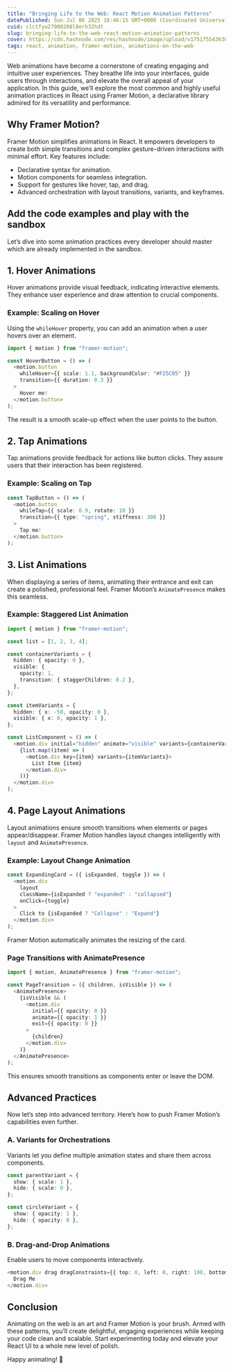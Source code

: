 ```yaml
---
title: "Bringing Life to the Web: React Motion Animation Patterns"
datePublished: Sun Jul 06 2025 18:46:15 GMT+0000 (Coordinated Universal Time)
cuid: clctfyw27000208l0erh32hdt
slug: bringing-life-to-the-web-react-motion-animation-patterns
cover: https://cdn.hashnode.com/res/hashnode/image/upload/v1751755436307/55735221-97c4-4c15-950d-8736d0ea3d86.png?w=1600&h=840&fit=crop&crop=entropy&auto=compress,format&format=webp
tags: react, animation, framer-motion, animations-on-the-web
---
```


Web animations have become a cornerstone of creating engaging and intuitive user experiences. They breathe life into your interfaces, guide users through interactions, and elevate the overall appeal of your application. In this guide, we’ll explore the most common and highly useful animation practices in React using Framer Motion, a declarative library admired for its versatility and performance.

## **Why Framer Motion?**

Framer Motion simplifies animations in React. It empowers developers to create both simple transitions and complex gesture-driven interactions with minimal effort. Key features include:

- Declarative syntax for animation.
- Motion components for seamless integration.
- Support for gestures like hover, tap, and drag.
- Advanced orchestration with layout transitions, variants, and keyframes.

## Add the code examples and play with the sandbox

<CodeSandbox sandboxId="95qmhd" title="motion-animations" />

Let’s dive into some animation practices every developer should master which are already implemented in the sandbox.

## **1\. Hover Animations**

Hover animations provide visual feedback, indicating interactive elements. They enhance user experience and draw attention to crucial components.

### **Example: Scaling on Hover**

Using the `whileHover` property, you can add an animation when a user hovers over an element.

```typescript
import { motion } from "framer-motion";

const HoverButton = () => (
  <motion.button
    whileHover={{ scale: 1.1, backgroundColor: "#F25C05" }}
    transition={{ duration: 0.3 }}
  >
    Hover me!
  </motion.button>
);
```

The result is a smooth scale-up effect when the user points to the button.

## **2\. Tap Animations**

Tap animations provide feedback for actions like button clicks. They assure users that their interaction has been registered.

### **Example: Scaling on Tap**

```typescript
const TapButton = () => (
  <motion.button
    whileTap={{ scale: 0.9, rotate: 10 }}
    transition={{ type: "spring", stiffness: 300 }}
  >
    Tap me!
  </motion.button>
);
```

## **3\. List Animations**

When displaying a series of items, animating their entrance and exit can create a polished, professional feel. Framer Motion’s `AnimatePresence` makes this seamless.

### **Example: Staggered List Animation**

```typescript
import { motion } from "framer-motion";

const list = [1, 2, 3, 4];

const containerVariants = {
  hidden: { opacity: 0 },
  visible: {
    opacity: 1,
    transition: { staggerChildren: 0.2 },
  },
};

const itemVariants = {
  hidden: { x: -50, opacity: 0 },
  visible: { x: 0, opacity: 1 },
};

const ListComponent = () => (
  <motion.div initial="hidden" animate="visible" variants={containerVariants}>
    {list.map((item) => (
      <motion.div key={item} variants={itemVariants}>
        List Item {item}
      </motion.div>
    ))}
  </motion.div>
);
```

## **4\. Page Layout Animations**

Layout animations ensure smooth transitions when elements or pages appear/disappear. Framer Motion handles layout changes intelligently with `layout` and `AnimatePresence`.

### **Example: Layout Change Animation**

```typescript
const ExpandingCard = ({ isExpanded, toggle }) => (
  <motion.div
    layout
    className={isExpanded ? "expanded" : "collapsed"}
    onClick={toggle}
  >
    Click to {isExpanded ? "Collapse" : "Expand"}
  </motion.div>
);
```

Framer Motion automatically animates the resizing of the card.

### **Page Transitions with AnimatePresence**

```typescript
import { motion, AnimatePresence } from "framer-motion";

const PageTransition = ({ children, isVisible }) => (
  <AnimatePresence>
    {isVisible && (
      <motion.div
        initial={{ opacity: 0 }}
        animate={{ opacity: 1 }}
        exit={{ opacity: 0 }}
      >
        {children}
      </motion.div>
    )}
  </AnimatePresence>
);
```

This ensures smooth transitions as components enter or leave the DOM.

## **Advanced Practices**

Now let’s step into advanced territory. Here’s how to push Framer Motion’s capabilities even further.

### **A. Variants for Orchestrations**

Variants let you define multiple animation states and share them across components.

```typescript
const parentVariant = {
  show: { scale: 1 },
  hide: { scale: 0 },
};

const circleVariant = {
  show: { opacity: 1 },
  hide: { opacity: 0 },
};
```

### **B. Drag-and-Drop Animations**

Enable users to move components interactively.

```typescript
<motion.div drag dragConstraints={{ top: 0, left: 0, right: 100, bottom: 100 }}>
  Drag Me
</motion.div>
```

## **Conclusion**

Animating on the web is an art and Framer Motion is your brush. Armed with these patterns, you’ll create delightful, engaging experiences while keeping your code clean and scalable. Start experimenting today and elevate your React UI to a whole new level of polish.

Happy animating! 🎨
